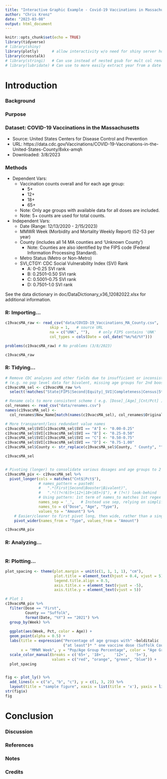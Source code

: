 ```yaml
---
title: "Interactive Graphic Example - Covid-19 Vaccinations in Massachusetts"
author: "Chris Krenz"
date: "2023-03-08"
output: html_document
---
```


```r
knitr::opts_chunk$set(echo = TRUE)
library(tidyverse)
# library(shiny)
library(plotly)      # allow interactivity w/o need for shiny server hosting
library(crosstalk) 
# library(stringi)   # Can use instead of nested gsub for mult col renames
# library(lubridate) # Can use to more easily extract year from a date

```


# Introduction
### Background

### Purpose

### Dataset: COVID-19 Vaccinations in the Massachusetts
 - Source: United States Centers for Disease Control and Prevention
 - URL: 
https://data.cdc.gov/Vaccinations/COVID-19-Vaccinations-in-the-United-States-County/8xkx-amqh
 - Downloaded: 3/8/2023
 
### Methods
 - Dependent Vars:
   - Vaccination counts overall and for each age group:
     - 5+
     - 12+
     - 18+
     - 65+
   - Note: Only age groups with available data for all doses are included.
   - Note: 5+ counts are used for total counts.
 - Independent Vars:
   - Date (Range: 12/13/2020 - 2/15/2023)
   - MMWR Week (Morbidity and Mortality Weekly Report) (52-53 per year)
   - County (includes all 14 MA counties and 'Unknown County')
     - Note: Counties are also identified by the FIPS code (Federal Information Processing Standard).
   - Metro Status (Metro or Non-Metro)
   - SVI_CTGY: CDC Social Vulnerability Index (SVI) Rank
     - A: 0–0.25 SVI rank
     - B: 0.2501–0.50 SVI rank
     - C: 0.5001–0.75 SVI rank
     - D: 0.7501–1.0 SVI rank

See the data dictionary in doc/DataDictionary_v36_12082022.xlsx for additional information.


### R: Importing...
```r
c19vacsMA_raw <- read_csv("data/COVID-19_Vaccinations_MA_County.csv",
                    skip = 1,   # source URL
                    na = c("UNK", ""),    # only FIPS contains 'UNK'
                    col_types = cols(Date = col_date("%m/%d/%Y")))

problems(c19vacsMA_raw) # No problems (3/8/2023)

c19vacsMA_raw

```


### R: Tidying...
```r
# Remove CDC analyses and other fields due to insufficient or inconsistent data
# (e.g. no pop level data for bivalent, missing age groups for 2nd booster, etc)
c19vacsMA_sel <- c19vacsMA_raw %>% 
  select(!matches("State|FIPS|Second|Equity|_SVI|Completeness|Census|5to17|50Plus|Administered_Dose1_Recip$|Administered_Dose1_Pop_Pct$|Series_Complete_Yes$|Series_Complete_Pop_Pct$|Booster_Doses$|Booster_Doses_Vax_Pct$"))  

# Rename cols to more consistent scheme ( e.g. [Dose]_[Age]_[Cnt/Pct] )
col_renames <- read_csv("data/renames.csv")
names(c19vacsMA_sel) <- 
  col_renames$New_Name[match(names(c19vacsMA_sel), col_renames$Original_Name)]

# More transparent/less redundant value names
c19vacsMA_sel$SVI[c19vacsMA_sel$SVI == "A"] <- "0.00-0.25"
c19vacsMA_sel$SVI[c19vacsMA_sel$SVI == "B"] <- "0.25-0.50"
c19vacsMA_sel$SVI[c19vacsMA_sel$SVI == "C"] <- "0.50-0.75"
c19vacsMA_sel$SVI[c19vacsMA_sel$SVI == "D"] <- "0.75-1.00"
c19vacsMA_sel$County <- str_replace(c19vacsMA_sel$County, " County", "")

c19vacsMA_sel


# Pivoting (longer) to consolidate various dosages and age groups to 2 cols
c19vacsMA_piv <- c19vacsMA_sel %>% 
  pivot_longer(cols = matches("Cnt$|Pct$"), 
               # names_pattern = paste0(
               #   ".*(First|Second|Booster|Bivalent)",
               #   ".*((?<!6)5+|12+|18+|65+)$"), # (?<!) look-behind
               # Using pattern: 1st term of names_to matches 1st regex group...
               names_sep = '_',   # Instead use sep, relying on simplified names
               names_to = c("Dose", "Age", "Type"),
               values_to = "Amount") %>%
    # Easier/cleaner to first pivot long, then wide, rather than a single pivot
    pivot_wider(names_from = "Type", values_from = "Amount")

c19vacsMA_piv

```


### R: Analyzing...
```r


```


### R: Plotting...
```r
plot_spacing <- theme(plot.margin = unit(c(1, 1, 1, 1), "cm"), 
                      plot.title = element_text(hjust = 0.4, vjust = 5), 
                      legend.title.align = 0.5, 
                      axis.title.x = element_text(vjust = -5), 
                      axis.title.y = element_text(vjust = 5))

# Plot 1
c19vacsMA_piv %>%
  filter(Dose == "First", 
         County == "Suffolk",
         format(Date, "%Y") == "2021") %>%
  group_by(Week) %>% 
  
  ggplot(aes(Week, Pct, color = Age)) +
  geom_point(alpha = 0.5) +
  labs(title = expression("Percentage of age groups with" ~bolditalic
                          ("at least")* " one vaccine dose (Suffolk County)"),
       x = "MMWR Week", y = "Pop/Age Group Percentage", color = "Age Group") +
  scale_color_manual(breaks = c('65+', '18+',    '12+',   '5+'), 
                     values = c("red", "orange", "green", "blue")) +
  plot_spacing


fig <- plot_ly() %>% 
  add_lines(x = c("a", "b", "c"), y = c(1, 3, 2)) %>% 
  layout(title = "sample figure", xaxis = list(title = 'x'), yaxis = list(title = 'y'), plot_bgcolor = "#c7daec")
str(fig$x)
fig

```


# Conclusion
### Discussion

### References

### Notes

### Credits

